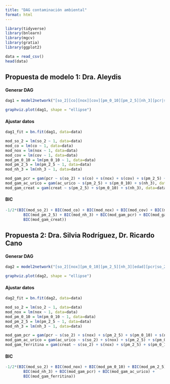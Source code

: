 ```yaml
---
title: "DAG contaminación ambiental"
format: html
---
```


```r
library(tidyverse)
library(bnlearn)
library(mgcv)
library(gratia)
library(ggplot2)

data = read_csv()
head(data)
```

## Propuesta de modelo 1: Dra. Aleydis

#### Generar DAG

```r
dag1 = model2network("[so_2][co][nox][cov][pm_0_10][pm_2_5][nh_3][pcr|so_2:co:nox:cov:pm_0_10:pm_2_5:nh_3][ac_urico|pm_2_5:pm_0_10:nh_3][creat|pm_2_5:pm_0_10:nh_3]")

graphviz.plot(dag1, shape = "ellipse")
```

#### Ajustar datos

```r
dag1_fit = bn.fit(dag1, data=data)

mod_so_2 = lm(so_2 ~ 1, data=data)
mod_co = lm(co ~ 1, data=data)
mod_nox = lm(nox ~ 1, data=data)
mod_cov = lm(cov ~ 1, data=data)
mod_pm_0_10 = lm(pm_0_10 ~ 1, data=data)
mod_pm_2_5 = lm(pm_2_5 ~ 1, data=data)
mod_nh_3 = lm(nh_3 ~ 1, data=data)

mod_gam_pcr = gam(pcr ~ s(so_2) + s(co) + s(nox) + s(cov) + s(pm_2_5) + s(pm_0_10) + s(nh_3), data=data, method="REML")
mod_gam_ac_urico = gam(ac_urico ~ s(pm_2_5) + s(pm_0_10) + s(nh_3), data=data, method="REML")
mod_gam_creat = gam(creat ~ s(pm_2_5) + s(pm_0_10) + s(nh_3), data=data, method="REML")
```

#### BIC

```r
-1/2*(BIC(mod_so_2) + BIC(mod_co) + BIC(mod_nox) + BIC(mod_cov) + BIC(mod_pm_0_10) +
        BIC(mod_pm_2_5) + BIC(mod_nh_3) + BIC(mod_gam_pcr) + BIC(mod_gam_ac_urico) +
        BIC(mod_gam_creat))
```

## Propuesta 2: Dra. Silvia Rodríguez, Dr. Ricardo Cano

#### Generar DAG

```r
dag2 = model2network("[so_2][nox][pm_0_10][pm_2_5][nh_3][edad][pcr|so_2:nox:pm_0_10:pm_2_5:nh_3:edad][ac_urico|so_2:nox:pm_0_10:pm_2_5:nh_3:edad][ferritina|so_2:nox:pm_0_10:pm_2_5:nh_3:edad]")

graphviz.plot(dag2, shape = "ellipse")
```

#### Ajustar datos

```r
dag2_fit = bn.fit(dag2, data=data)

mod_so_2 = lm(so_2 ~ 1, data=data)
mod_nox = lm(nox ~ 1, data=data)
mod_pm_0_10 = lm(pm_0_10 ~ 1, data=data)
mod_pm_2_5 = lm(pm_2_5 ~ 1, data=data)
mod_nh_3 = lm(nh_3 ~ 1, data=data)

mod_gam_pcr = gam(pcr ~ s(so_2) + s(nox) + s(pm_2_5) + s(pm_0_10) + s(nh_3), data=data, method="REML")
mod_gam_ac_urico = gam(ac_urico ~ s(so_2) + s(nox) + s(pm_2_5) + s(pm_0_10) + s(nh_3), data=data, method="REML")
mod_gam_ferritina = gam(creat ~ s(so_2) + s(nox) + s(pm_2_5) + s(pm_0_10) + s(nh_3), data=data, method="REML")
```

#### BIC

```r
-1/2*(BIC(mod_so_2) + BIC(mod_nox) + BIC(mod_pm_0_10) + BIC(mod_pm_2_5) +
        BIC(mod_nh_3) + BIC(mod_gam_pcr) + BIC(mod_gam_ac_urico) +
        BIC(mod_gam_ferritina))
```
